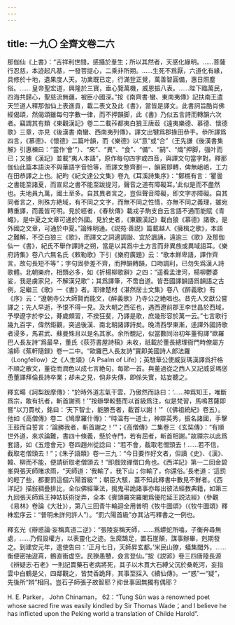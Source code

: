 ```yaml
---
---
---
```

title: 一九〇 全齊文卷二六
---




那伽仙《上書》：“吉祥利世間，感攝於羣生；所以其然者，天感化緣明。……菩薩行忍慈，本迹起凡基，一發菩提心，二乘非所期。……生死不爲厭，六道化有緣，具修於十地，遺果度人天。功業既已定，行滿登正覺，萬善智圓備，惠日照塵俗。…… 皇帝聖宏道，興隆於三寶，垂心覽萬機，威恩振八表。……陛下臨萬民，四海共歸心，聖慈流無疆，被臣小國深。”按《南齊書·蠻、東南夷傳》記扶南王遣天竺道人釋那伽仙上表進貢，載二表文及此《書》，當皆是譯文。此書詞旨酷肖佛經偈頌，然偈頌雖每句字數一律，而不押韻脚，此《書》乃似五言詩而轉韻六次者。竊謂其有類《東觀漢記》卷二二載莋都夷白狼王唐菆《遠夷樂德、慕德、懷德歌》三章，亦見《後漢書·南蠻、西南夷列傳》，譯文出犍爲郡掾田恭手。恭所譯爲四言，《慕德》、《懷德》二篇叶韻，而《樂德》以“意”或“合”（王先謙《後漢書集解》引惠棟曰：“當作‘會’”）、“來”、“異”、“食”、“備”、“嗣”、“熾”押脚，强叶而已；又據《漢記》並載“夷人本語”，原作每句四字或四音，與譯文句當字對。釋那伽仙此篇本語決不與華語字音恰等，而譯文整齊劃一，韻窘即轉，俾無岨峿，工力在田恭譯之上也。紀昀《紀文達公文集》卷九《耳溪詩集序》：“鄭樵有言：‘瞿曇之書能至諸夏，而宣尼之書不能至跋提河，聲音之道有障礙耳。’此似是而不盡然也。夫地員九萬，國土至多。自其異者言之，豈但聲音障礙，即文字亦障礙。自其同者言之，則殊方絶域，有不同之文字，而無不同之性情，亦無不同之義理，雖宛轉重譯，而義皆可明。見於經者，《春秋傳》載戎子駒支自云言語不通而能賦《青蠅》，是中夏之文章可通於外國。見於史者，《東觀漢記》載白狼《慕德》諸歌，是外國之文章，可通於中夏。”論殊明通。《説苑·善説》篇載越人《擁楫之歌》，本語之難解，不亞白狼三《歌》，而譯文之詞適調諧、宜於諷誦，遠逾三《歌》及那伽仙一《書》，紀氏不舉作譯詩之朔，當是以其爲中土方言而非異族或異域語耳。《樂府詩集》卷八六無名氏《敕勒歌》下引《樂府廣題》云：“歌本鮮卑語，譯作齊言，故句長短不等”；字句固參差不齊，而押韻轉韻，口吻調利，已勿失爲漢人詩歌體。北朝樂府，相類必多，如《折楊柳歌辭》之四：“遥看孟津河，楊柳鬱婆娑，我是虜家兒，不解漢兒歌”；其爲譯筆，不啻自道。皆吾國譯韻語爲韻語之古例，足繼三《歌》一《書》者。耶律楚材《湛然居士文集》卷八《醉義歌》有《序》云：“遼朝寺公大師賢而能文，《醉義歌》乃寺公之絶唱也。昔先人文獻公嘗譯之；先人早逝，予恨不得一見。及大朝之西征也，遇西遼前郡王李世昌於西域，予學遼字於李公，朞歲頗習，不揆狂斐，乃譯是歌，庶幾形容於萬一云。”七言歌行幾九百字，偉然鉅觀，突過後漢、南北朝諸譯詩矣。晚清西學東漸，迻譯外國詩歌者浸多，馬君武、蘇曼殊且以是名其家。余所覩記，似當數同治初年董徇譯“歐羅巴人長友詩”爲最早，董氏《荻芬書屋詩稿》未收，祇載於董長總理衙門時僚屬方濬師《蕉軒隨録》卷一二中。“歐羅巴人長友詩”實即美國詩人郎法羅（Longfellow）之《人生頌》（A Psalm of Life）；英駐華公使威妥瑪漢譯爲扞格不順之散文，董從而潤色以成七言絶句，每節一首。與董過從之西人又記威妥瑪慫恿董譯拜倫長詩卒業；却未之見，倘非失傳，即係失實，姑妄聽之。

釋玄畼《訶梨跋摩傳》：“於時外道志氣干雲，乃傲然而詠曰：‘……神爲知王，唯斷爲宗，敢有抗者，斬首謝焉！’”按辯學較藝而以首級爲注，似是梵習，馬鳴菩薩即嘗“以刀貫杖，銘曰：‘天下智士，能勝吾者，截首以謝！’”（《佛祖統紀》卷五）。他如《高僧傳》卷二《鳩摩羅什傳》：“時温有一道士，神辯英秀，振名諸國，手擊王鼓而自誓言：‘論勝我者，斬首謝之！’”；《高僧傳》二集卷三《玄奘傳》：“有順世外道，來求論難，書四十條義，懸於寺門，若有屈者，斬首相謝。”故禪宗以此爲套語，如《五燈會元》卷四趙州從諗曰：“若不會，截取老僧頭去！……若不信，截取老僧頭去！”；《朱子語類》卷一三九：“今日要作好文者，但讀《史》、《漢》、韓、柳而不能，便請斫取老僧頭去！”即戲效禪僧口角也。《西洋記》第一二回金碧峯與張天師賭求雨，“天師道：‘我輸了，我下山；你輸了，你還俗。’長老道：‘這罰的輕了些，都要罰這個六陽首級’”；朝臣大駭，蓋不知此釋書中數見不鮮者。《西洋記》描敍稠疊排比，全似佛經筆法，搗鬼弔詭諸事亦每出彼法經教典籍，如第三九回張天師爲王神姑妖術捉弄，全本《賓頭羅突羅闍爲優陀延王説法經》（參觀《易林》卷論《大壯》），第八三回青牛輪迴全用普明《牧牛圖頌》（《牧牛圖頌》釋袾宏序云：“普明未詳何許人”）。“罰六陽首級”亦其沾丐釋書之一例也。

釋玄光《辯惑論·妄稱真道二逆》：“張陵妄稱天師，……爲蟒蛇所噏，子衡奔尋無處，……乃假設權方，以表靈化之迹。生縻鵠足，置石崖顛，謀事辦畢，剋期發之。到建安元年，遣使告曰：‘正月七日，天師昇玄都。’米民山獠，蟻集閾外，……衡便密抽遊罥，鶴直衝虚空。民獠愚戇，僉言登仙。”按《説郛》卷三四唐陸長源《辨疑志·石老》一則記賣藥石老病將死，其子以木貫大石縛父沉於桑乾河，妄指雲中白鶴是父，四鄰觀之，皆焚香跪拜，其事至採入《續仙傳》。一“惑”一“疑”，先後所“辨”相同。豈石子師張子故智耶？抑世事固無獨有偶耶？

H. E. Parker， John Chinaman， 62：“Tung Sün was a renowned poet whose sacred fire was easily kindled by Sir Thomas Wade；and I believe he has inflicted upon the Peking world a translation of Childe Harold”.